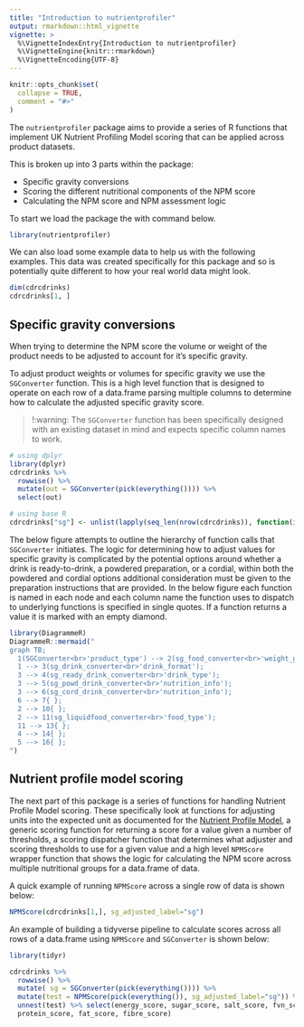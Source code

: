 ```yaml
---
title: "Introduction to nutrientprofiler"
output: rmarkdown::html_vignette
vignette: >
  %\VignetteIndexEntry{Introduction to nutrientprofiler}
  %\VignetteEngine{knitr::rmarkdown}
  %\VignetteEncoding{UTF-8}
---
```


<script src="https://cdn.jsdelivr.net/npm/mermaid/dist/mermaid.min.js"></script>

```r
knitr::opts_chunk$set(
  collapse = TRUE,
  comment = "#>"
)
```

The `nutrientprofiler` package aims to provide a series of R functions that 
implement UK Nutrient Profiling Model scoring that can be applied across product 
datasets.

This is broken up into 3 parts within the package: 

- Specific gravity conversions
- Scoring the different nutritional components of the NPM score
- Calculating the NPM score and NPM assessment logic

To start we load the package the with command below.
```r
library(nutrientprofiler)
```

We can also load some example data to help us with the following examples.
This data was created specifically for this package and so is potentially 
quite different to how your real world data might look.

```r
dim(cdrcdrinks)
cdrcdrinks[1, ]
```

## Specific gravity conversions

When trying to determine the NPM score the volume or weight of the product needs
to be adjusted to account for it's specific gravity. 

To adjust product weights or volumes for specific gravity we use the `SGConverter`
function. This is a high level function that is designed to operate on each row of 
a data.frame parsing multiple columns to determine how to calculate the adjusted 
specific gravity score.

> !:warning: The `SGConverter` function has been specifically designed with an
existing dataset in mind and expects specific column names to work.

```r
# using dplyr
library(dplyr)
cdrcdrinks %>%
  rowwise() %>%
  mutate(out = SGConverter(pick(everything()))) %>%
  select(out)

# using base R
cdrcdrinks["sg"] <- unlist(lapply(seq_len(nrow(cdrcdrinks)), function(i) SGConverter(cdrcdrinks[i, ])))
```

The below figure attempts to outline the hierarchy of function calls that `SGConverter` 
initiates. The logic for determining how to adjust values for specific gravity is 
complicated by the potential options around whether a drink is ready-to-drink,
a powdered preparation, or a cordial, within both the powdered and cordial options
additional consideration must be given to the preparation instructions that are provided.
In the below figure each function is named in each node and each column name the function 
uses to dispatch to underlying functions is specified in single quotes. If a function returns
a value it is marked with an empty diamond.

```r
library(DiagrammeR)
DiagrammeR::mermaid("
graph TB;
  1(SGConverter<br>'product_type') --> 2(sg_food_converter<br>'weight_g');
  1 --> 3(sg_drink_converter<br>'drink_format');
  3 --> 4(sg_ready_drink_converter<br>'drink_type');
  3 --> 5(sg_powd_drink_converter<br>'nutrition_info');
  3 --> 6(sg_cord_drink_converter<br>'nutrition_info');
  6 --> 7{ };
  2 --> 10{ };
  2 --> 11(sg_liquidfood_converter<br>'food_type');
  11 --> 13{ };
  4 --> 14{ };
  5 --> 16{ };
")
```

## Nutrient profile model scoring

The next part of this package is a series of functions for handling Nutrient
Profile Model scoring. These specifically look at functions for adjusting units
into the expected unit as documented for the [Nutrient Profile
Model](https://assets.publishing.service.gov.uk/government/uploads/system/uploads/attachment_data/file/216094/dh_123492.pdf),
a generic scoring function for returning a score for a value given a number of
thresholds, a scoring dispatcher function that determines what adjuster and
scoring thresholds to use for a given value and a high level `NPMScore` wrapper
function that shows the logic for calculating the NPM score across multiple
nutritional groups for a data.frame of data.

A quick example of running `NPMScore` across a single row of data is shown below:
```r
NPMScore(cdrcdrinks[1,], sg_adjusted_label="sg")
```

An example of building a tidyverse pipeline to calculate scores across all rows
of a data.frame using `NPMScore` and `SGConverter` is shown below: 

```r
library(tidyr)

cdrcdrinks %>% 
  rowwise() %>% 
  mutate( sg = SGConverter(pick(everything()))) %>% 
  mutate(test = NPMScore(pick(everything()), sg_adjusted_label="sg")) %>% 
  unnest(test) %>% select(energy_score, sugar_score, salt_score, fvn_score,
  protein_score, fat_score, fibre_score)
```

